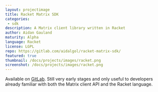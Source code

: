 ```yaml
---
layout: projectimage
title: Racket Matrix SDK
categories: 
 - sdk
description: A Matrix client library written in Racket
author: Aidan Gauland
maturity: Alpha
language: Racket
license: LGPL
repo: https://gitlab.com/aidalgol/racket-matrix-sdk/
featured: true
thumbnail: /docs/projects/images/racket.png
screenshot: /docs/projects/images/racket.png
---
```


Available on [GitLab](https://gitlab.com/aidalgol/racket-matrix-sdk/).  Still very early stages and only useful to developers already familiar with both the Matrix client API and the Racket language.
